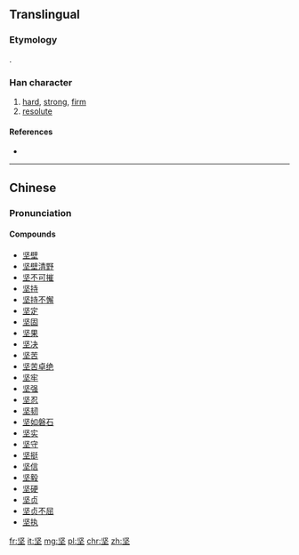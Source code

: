 {{also|堅}}
==Translingual==
{{zh-hanzi-box|坚|[[堅]]}}
===Etymology===
{{Han simp|堅|f=臤}}.

===Han character===
{{Han char|rn=32|rad=土|as=04|sn=7|four=|canj=中水土 (LEG)}}

# [[hard]], [[strong]], [[firm]]
# [[resolute]]

====References====
* {{Han ref|kx=0226.101|dkj=04963|dj=0461.180|hdz=10422.140|uh=575A|ud=22362}}

----

==Chinese==
{{zh-hanzi-box|坚|[[堅]]}}

===Pronunciation===
{{zh-pron
|m=jiān
|c=gin1
|mc=y
|oc=y
|ma=
|cat=a
}}

====Compounds====
* [[坚壁]]
* [[坚壁清野]]
* [[坚不可摧]]
* [[坚持]]
* [[坚持不懈]]
* [[坚定]]
* [[坚固]]
* [[坚果]]
* [[坚决]]
* [[坚苦]]
* [[坚苦卓绝]]
* [[坚牢]]
* [[坚强]]
* [[坚忍]]
* [[坚韧]]
* [[坚如磐石]]
* [[坚实]]
* [[坚守]]
* [[坚挺]]
* [[坚信]]
* [[坚毅]]
* [[坚硬]]
* [[坚贞]]
* [[坚贞不屈]]
* [[坚执]]

[[fr:坚]]
[[it:坚]]
[[mg:坚]]
[[pl:坚]]
[[chr:坚]]
[[zh:坚]]